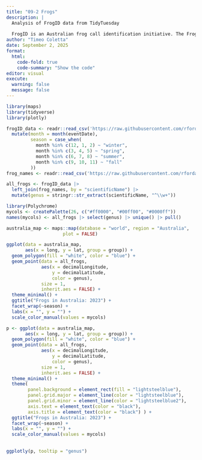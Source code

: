 ```yaml
---
title: "09-2 Frogs"
description: |
  Analysis of FrogID data from TidyTuesday
  
  FrogID is an Australian frog call identification initiative. The FrogID mobile app allows citizen scientists to record and submit frog calls for museum experts to identify. Since 2017, FrogID data has contributed to over 30 scientific papers exploring frog ecology, taxonomy, and conservation.
author: "Timeo Coletta"
date: September 2, 2025
format: 
  html:
    code-fold: true
    code-summary: "Show the code"
editor: visual
execute:
  warning: false
  message: false
---
```


```r
library(maps)
library(tidyverse)
library(plotly)

```

```r
frogID_data <- readr::read_csv('https://raw.githubusercontent.com/rfordatascience/tidytuesday/main/data/2025/2025-09-02/frogID_data.csv') |> 
  mutate(month = month(eventDate),
         season = case_when(
           month %in% c(12, 1, 2) ~ "winter",
           month %in% c(3, 4, 5) ~ "spring",
           month %in% c(6, 7, 8) ~ "summer",
           month %in% c(9, 10, 11) ~ "fall"
         ))
frog_names <- readr::read_csv('https://raw.githubusercontent.com/rfordatascience/tidytuesday/main/data/2025/2025-09-02/frog_names.csv')

all_frogs <- frogID_data |>
  left_join(frog_names, by = "scientificName") |> 
  mutate(genus = stringr::str_extract(scientificName, "^\\w+"))
```

```r
library(Polychrome)
mycols <- createPalette(26, c("#ff0000", "#00ff00", "#0000ff"))
names(mycols) <- all_frogs |> select(genus) |> unique() |> pull()
```

```r
australia_map <- maps::map(database = "world", region = "Australia",
                     plot = FALSE)
```

```r
ggplot(data = australia_map, 
       aes(x = long, y = lat, group = group)) +
  geom_polygon(fill = "white", color = "blue") + 
  geom_point(data = all_frogs,
             aes(x = decimalLongitude, 
                 y = decimalLatitude, 
                 color = genus),
             size = 1,
             inherit.aes = FALSE) +
  theme_minimal() +
  ggtitle("Frogs in Australia: 2023") + 
  facet_wrap(~season) + 
  labs(x = "", y = "") +
  scale_color_manual(values = mycols)
```

```r
p <- ggplot(data = australia_map, 
       aes(x = long, y = lat, group = group)) +
  geom_polygon(fill = "white", color = "blue") + 
  geom_point(data = all_frogs,
             aes(x = decimalLongitude, 
                 y = decimalLatitude, 
                 color = genus),
             size = 1,
             inherit.aes = FALSE) +
  theme_minimal() + 
  theme(
        panel.background = element_rect(fill = "lightsteelblue"), 
        panel.grid.major = element_line(color = "lightsteelblue"), 
        panel.grid.minor = element_line(color = "lightsteelblue2"), 
        axis.text = element_text(color = "black"),      
        axis.title = element_text(color = "black") ) +
  ggtitle("Frogs in Australia: 2023") + 
  facet_wrap(~season) + 
  labs(x = "", y = "") +
  scale_color_manual(values = mycols)
  
  
ggplotly(p, tooltip = "genus")
```
